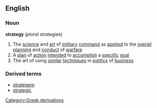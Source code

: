 ==English==
===Noun===
{{wikipedia}}
'''strategy''' (''plural'' strategies)
#The [[science]] and [[art]] of [[military]] [[command]] as [[applied]] to the [[overall]] [[planning]] and [[conduct]] of [[warfare]]
#A [[plan]] of [[action]] [[intend]]ed to [[accomplish]] a [[specific]] [[goal]]
#The art of using [[similar]] [[technique]]s in [[politics]] of [[business]]
===Derived terms===
*[[strategem]]
*[[strategic]]
[[Category:Greek derivations]]